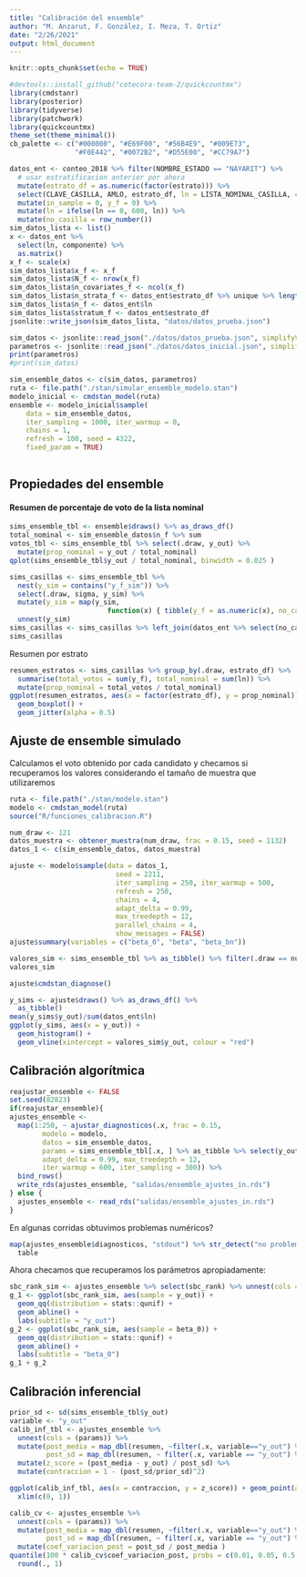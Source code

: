 ```yaml
---
title: "Calibración del ensemble"
author: "M. Anzarut, F. González, I. Meza, T. Ortiz"
date: "2/26/2021"
output: html_document
---
```



```r
knitr::opts_chunk$set(echo = TRUE)
```

```r
#devtools::install_github("cotecora-team-2/quickcountmx")
library(cmdstanr)
library(posterior)
library(tidyverse)
library(patchwork)
library(quickcountmx)
theme_set(theme_minimal())
cb_palette <- c("#000000", "#E69F00", "#56B4E9", "#009E73", 
                "#F0E442", "#0072B2", "#D55E00", "#CC79A7")
```

```r
datos_ent <- conteo_2018 %>% filter(NOMBRE_ESTADO == "NAYARIT") %>% 
  # usar estratificacion anterior por ahora
  mutate(estrato_df = as.numeric(factor(estrato))) %>% 
  select(CLAVE_CASILLA, AMLO, estrato_df, ln = LISTA_NOMINAL_CASILLA, componente = .fittedPC1) %>% 
  mutate(in_sample = 0, y_f = 0) %>% 
  mutate(ln = ifelse(ln == 0, 600, ln)) %>% 
  mutate(no_casilla = row_number())
sim_datos_lista <- list()
x <- datos_ent %>% 
  select(ln, componente) %>% 
  as.matrix()
x_f <- scale(x)
sim_datos_lista$x_f <- x_f
sim_datos_lista$N_f <- nrow(x_f)
sim_datos_lista$n_covariates_f <- ncol(x_f)
sim_datos_lista$n_strata_f <- datos_ent$estrato_df %>% unique %>% length()
sim_datos_lista$n_f <- datos_ent$ln
sim_datos_lista$stratum_f <- datos_ent$estrato_df
jsonlite::write_json(sim_datos_lista, "datos/datos_prueba.json")
```


```r
sim_datos <- jsonlite::read_json("./datos/datos_prueba.json", simplifyVector = TRUE)
parametros <- jsonlite::read_json("./datos/datos_inicial.json", simplifyVector = TRUE)
print(parametros)
#print(sim_datos)
```


```r
sim_ensemble_datos <- c(sim_datos, parametros)
ruta <- file.path("./stan/simular_ensemble_modelo.stan")
modelo_inicial <- cmdstan_model(ruta)
ensemble <- modelo_inicial$sample(
    data = sim_ensemble_datos,
    iter_sampling = 1000, iter_warmup = 0, 
    chains = 1,
    refresh = 100, seed = 4322,
    fixed_param = TRUE)
  
```

## Propiedades del ensemble

#### Resumen de porcentaje de voto de la lista nominal

```r
sims_ensemble_tbl <- ensemble$draws() %>% as_draws_df()
total_nominal <- sim_ensemble_datos$n_f %>% sum
votos_tbl <- sims_ensemble_tbl %>% select(.draw, y_out) %>% 
  mutate(prop_nominal = y_out / total_nominal)
qplot(sims_ensemble_tbl$y_out / total_nominal, binwidth = 0.025 )
```
```r
sims_casillas <- sims_ensemble_tbl %>% 
  nest(y_sim = contains("y_f_sim")) %>% 
  select(.draw, sigma, y_sim) %>% 
  mutate(y_sim = map(y_sim, 
                        function(x) { tibble(y_f = as.numeric(x), no_casilla = 1:ncol(x)) })) %>% 
  unnest(y_sim)
sims_casillas <- sims_casillas %>% left_join(datos_ent %>% select(no_casilla, estrato_df, ln)) 
sims_casillas
```
Resumen por estrato

```r
resumen_estratos <- sims_casillas %>% group_by(.draw, estrato_df) %>% 
  summarise(total_votos = sum(y_f), total_nominal = sum(ln)) %>% 
  mutate(prop_nominal = total_votos / total_nominal)
ggplot(resumen_estratos, aes(x = factor(estrato_df), y = prop_nominal)) +
  geom_boxplot() +
  geom_jitter(alpha = 0.5)
```

## Ajuste de ensemble simulado

Calculamos el voto obtenido por cada candidato y checamos si recuperamos los
valores considerando el tamaño de muestra que utilizaremos


```r
ruta <- file.path("./stan/modelo.stan")
modelo <- cmdstan_model(ruta)
source("R/funciones_calibracion.R")
```

```r
num_draw <- 121
datos_muestra <- obtener_muestra(num_draw, frac = 0.15, seed = 1132)
datos_1 <- c(sim_ensemble_datos, datos_muestra)
```




```r
ajuste <- modelo$sample(data = datos_1, 
                          seed = 2211,
                          iter_sampling = 250, iter_warmup = 500,
                          refresh = 250, 
                          chains = 4, 
                          adapt_delta = 0.99,
                          max_treedepth = 12,
                          parallel_chains = 4, 
                          show_messages = FALSE)
ajuste$summary(variables = c("beta_0", "beta", "beta_bn"))
```
```r
valores_sim <- sims_ensemble_tbl %>% as_tibble() %>% filter(.draw == num_draw) 
valores_sim
```

```r
ajuste$cmdstan_diagnose()
```


```r
y_sims <- ajuste$draws() %>% as_draws_df() %>% 
  as_tibble()
mean(y_sims$y_out)/sum(datos_ent$ln)
ggplot(y_sims, aes(x = y_out)) +
  geom_histogram() +
  geom_vline(xintercept = valores_sim$y_out, colour = "red")
```

## Calibración algorítmica

```r
reajustar_ensemble <- FALSE
set.seed(82823)
if(reajustar_ensemble){
ajustes_ensemble <- 
  map(1:250, ~ ajustar_diagnosticos(.x, frac = 0.15,
        modelo = modelo, 
        datos = sim_ensemble_datos,
        params = sims_ensemble_tbl[.x, ] %>% as_tibble %>% select(y_out, beta_0),
        adapt_delta = 0.99, max_treedepth = 12,
        iter_warmup = 600, iter_sampling = 300)) %>% 
  bind_rows()
  write_rds(ajustes_ensemble, "salidas/ensemble_ajustes_in.rds")
} else {
  ajustes_ensemble <- read_rds("salidas/ensemble_ajustes_in.rds")
}
```

En algunas corridas obtuvimos problemas numéricos?

```r
map(ajustes_ensemble$diagnosticos, "stdout") %>% str_detect("no problems detected") %>% 
  table
```



Ahora checamos que recuperamos los parámetros apropiadamente:

```r
sbc_rank_sim <- ajustes_ensemble %>% select(sbc_rank) %>% unnest(cols = sbc_rank)
g_1 <- ggplot(sbc_rank_sim, aes(sample = y_out)) +
  geom_qq(distribution = stats::qunif) +
  geom_abline() +
  labs(subtitle = "y_out")
g_2 <- ggplot(sbc_rank_sim, aes(sample = beta_0)) +
  geom_qq(distribution = stats::qunif) +
  geom_abline() +
  labs(subtitle = "beta_0")
g_1 + g_2
```

## Calibración inferencial



```r
prior_sd <- sd(sims_ensemble_tbl$y_out)
variable <- "y_out"
calib_inf_tbl <- ajustes_ensemble %>%
  unnest(cols = (params)) %>% 
  mutate(post_media = map_dbl(resumen, ~filter(.x, variable=="y_out") %>% pull(mean)),
         post_sd = map_dbl(resumen, ~ filter(.x, variable == "y_out") %>% pull(sd))) %>% 
  mutate(z_score = (post_media - y_out) / post_sd) %>% 
  mutate(contraccion = 1 - (post_sd/prior_sd)^2)
```

```r
ggplot(calib_inf_tbl, aes(x = contraccion, y = z_score)) + geom_point(alpha = 0.5) +
  xlim(c(0, 1))
```

```r
calib_cv <- ajustes_ensemble %>%
  unnest(cols = (params)) %>% 
  mutate(post_media = map_dbl(resumen, ~filter(.x, variable=="y_out") %>% pull(mean)),
         post_sd = map_dbl(resumen, ~ filter(.x, variable == "y_out") %>% pull(sd))) %>% 
  mutate(coef_variacion_post = post_sd / post_media )
quantile(100 * calib_cv$coef_variacion_post, probs = c(0.01, 0.05, 0.5, 0.90, 0.99)) %>% 
  round(., 1)
```


